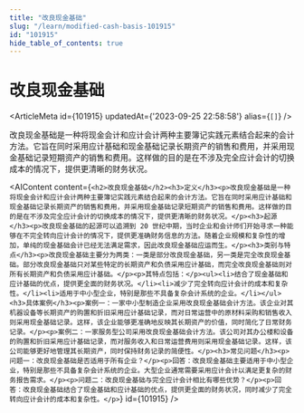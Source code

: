 ```yaml
---
title: "改良现金基础"
slug: "/learn/modified-cash-basis-101915"
id: "101915"
hide_table_of_contents: true
---
```



# 改良现金基础

<ArticleMeta id={101915} updatedAt={'2023-09-25 22:58:58'} alias={`[]`} />
<div className='border-solid border-b border-t-0 my-4 border-[var(--ifm-color-gray-300)]' />

改良现金基础是一种将现金会计和应计会计两种主要簿记实践元素结合起来的会计方法。它旨在同时采用应计基础和现金基础记录长期资产的销售和费用，并采用现金基础记录短期资产的销售和费用。这样做的目的是在不涉及完全应计会计的切换成本的情况下，提供更清晰的财务状况。

<AIContent content={`<h2>改良现金基础</h2><h3>定义</h3><p>改良现金基础是一种将现金会计和应计会计两种主要簿记实践元素结合起来的会计方法。它旨在同时采用应计基础和现金基础记录长期资产的销售和费用，并采用现金基础记录短期资产的销售和费用。这样做的目的是在不涉及完全应计会计的切换成本的情况下，提供更清晰的财务状况。</p><h3>起源</h3><p>改良现金基础的起源可以追溯到 20 世纪中期，当时企业和会计师们开始寻求一种能够在不完全转向应计会计的情况下，提供更准确财务信息的方法。随着企业规模和复杂性的增加，单纯的现金基础会计已经无法满足需求，因此改良现金基础应运而生。</p><h3>类别与特点</h3><p>改良现金基础主要分为两类：一类是部分改良现金基础，另一类是完全改良现金基础。部分改良现金基础只对某些特定的长期资产和负债采用应计基础，而完全改良现金基础则对所有长期资产和负债采用应计基础。</p><p>其特点包括：</p><ul><li>结合了现金基础和应计基础的优点，提供更全面的财务状况。</li><li>减少了完全转向应计会计的成本和复杂性。</li><li>适用于中小型企业，特别是那些不具备复杂会计系统的企业。</li></ul><h3>具体案例</h3><p>案例一：一家中小型制造企业采用改良现金基础会计方法。该企业对其机器设备等长期资产的购置和折旧采用应计基础记录，而对日常运营中的原材料采购和销售收入则采用现金基础记录。这样，该企业能够更准确地反映其长期资产的价值，同时简化了日常财务记录。</p><p>案例二：一家服务型公司采用改良现金基础会计方法。该公司对其办公楼和设备的购置和折旧采用应计基础记录，而对服务收入和日常运营费用则采用现金基础记录。这样，该公司能够更好地管理其长期资产，同时保持财务记录的简便性。</p><h3>常见问题</h3><p>问题一：改良现金基础是否适用于所有企业？</p><p>回答：改良现金基础主要适用于中小型企业，特别是那些不具备复杂会计系统的企业。大型企业通常需要采用应计会计以满足更复杂的财务报告需求。</p><p>问题二：改良现金基础与完全应计会计相比有哪些优势？</p><p>回答：改良现金基础结合了现金基础和应计基础的优点，提供更全面的财务状况，同时减少了完全转向应计会计的成本和复杂性。</p>`} id={101915} />
